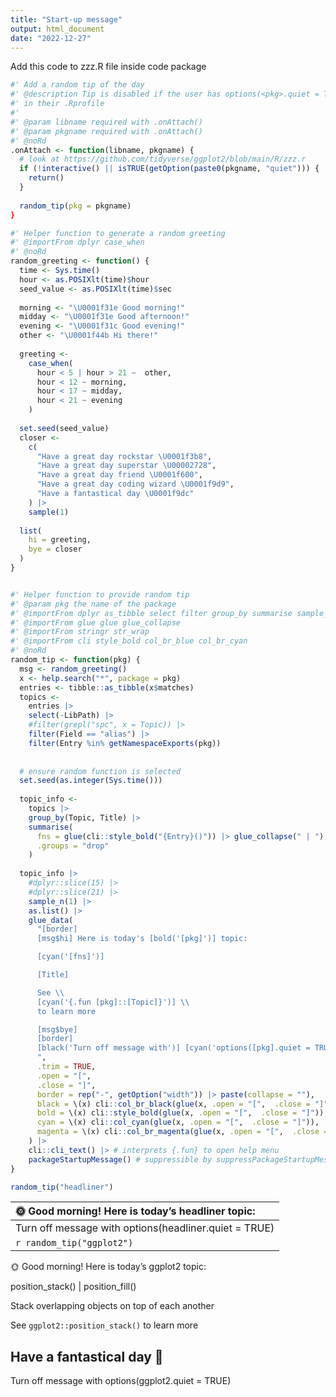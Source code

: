 ```yaml
---
title: "Start-up message"
output: html_document
date: "2022-12-27"
---
```


Add this code to zzz.R file inside code package

```r
#' Add a random tip of the day
#' @description Tip is disabled if the user has options(<pkg>.quiet = TRUE)
#' in their .Rprofile
#'
#' @param libname required with .onAttach()
#' @param pkgname required with .onAttach()
#' @noRd
.onAttach <- function(libname, pkgname) {
  # look at https://github.com/tidyverse/ggplot2/blob/main/R/zzz.r
  if (!interactive() || isTRUE(getOption(paste0(pkgname, "quiet"))) {
    return()
  }
  
  random_tip(pkg = pkgname)
}

#' Helper function to generate a random greeting
#' @importFrom dplyr case_when
#' @noRd
random_greeting <- function() {
  time <- Sys.time()
  hour <- as.POSIXlt(time)$hour
  seed_value <- as.POSIXlt(time)$sec
  
  morning <- "\U0001f31e Good morning!"
  midday <- "\U0001f31e Good afternoon!"
  evening <- "\U0001f31c Good evening!"
  other <- "\U0001f44b Hi there!"
  
  greeting <-
    case_when(
      hour < 5 | hour > 21 ~  other,
      hour < 12 ~ morning,
      hour < 17 ~ midday,
      hour < 21 ~ evening
    )
  
  set.seed(seed_value)
  closer <-
    c(
      "Have a great day rockstar \U0001f3b8",
      "Have a great day superstar \U00002728",
      "Have a great day friend \U0001f600",
      "Have a great day coding wizard \U0001f9d9",
      "Have a fantastical day \U0001f9dc"
    ) |>
    sample(1)
  
  list(
    hi = greeting,
    bye = closer
  )
}


#' Helper function to provide random tip
#' @param pkg the name of the package
#' @importFrom dplyr as_tibble select filter group_by summarise sample_n
#' @importFrom glue glue glue_collapse
#' @importFrom stringr str_wrap
#' @importFrom cli style_bold col_br_blue col_br_cyan
#' @noRd
random_tip <- function(pkg) {
  msg <- random_greeting()
  x <- help.search("*", package = pkg)
  entries <- tibble::as_tibble(x$matches)
  topics <-
    entries |>
    select(-LibPath) |>
    #filter(grepl("spc", x = Topic)) |>
    filter(Field == "alias") |>
    filter(Entry %in% getNamespaceExports(pkg))
  
  
  # ensure random function is selected
  set.seed(as.integer(Sys.time()))
  
  topic_info <-
    topics |>
    group_by(Topic, Title) |>
    summarise(
      fns = glue(cli::style_bold("{Entry}()")) |> glue_collapse(" | "),
      .groups = "drop"
    )
  
  topic_info |>
    #dplyr::slice(15) |>
    #dplyr::slice(21) |>
    sample_n(1) |>
    as.list() |>
    glue_data(
      "[border]
      [msg$hi] Here is today's [bold('[pkg]')] topic:

      [cyan('[fns]')]

      [Title]

      See \\
      [cyan('{.fun [pkg]::[Topic]}')] \\
      to learn more

      [msg$bye]
      [border]
      [black('Turn off message with')] [cyan('options([pkg].quiet = TRUE)')]
      ",
      .trim = TRUE,
      .open = "[",
      .close = "]",
      border = rep("-", getOption("width")) |> paste(collapse = ""),
      black = \(x) cli::col_br_black(glue(x, .open = "[",  .close = "]")),
      bold = \(x) cli::style_bold(glue(x, .open = "[",  .close = "]")),
      cyan = \(x) cli::col_cyan(glue(x, .open = "[",  .close = "]")),
      magenta = \(x) cli::col_br_magenta(glue(x, .open = "[",  .close = "]"))
    ) |>
    cli::cli_text() |> # interprets {.fun} to open help menu
    packageStartupMessage() # suppressible by suppressPackageStartupMessages
}
```

```r
random_tip("headliner")
```
-----------------------------------------------------------------------------------------------------------------------------------------
🌞 Good morning! Here is today's headliner topic:

demo_data()

Small data set referencing the current date

See `headliner::demo_data()` to learn more

Have a great day rockstar 🎸
-----------------------------------------------------------------------------------------------------------------------------------------
Turn off message with options(headliner.quiet = TRUE)

```r
random_tip("ggplot2")
```
-----------------------------------------------------------------------------------------------------------------------------------------
🌞 Good morning! Here is today's ggplot2 topic:

position_stack() | position_fill()

Stack overlapping objects on top of each another

See `ggplot2::position_stack()` to learn more

Have a fantastical day 🧜
-----------------------------------------------------------------------------------------------------------------------------------------
Turn off message with options(ggplot2.quiet = TRUE)
